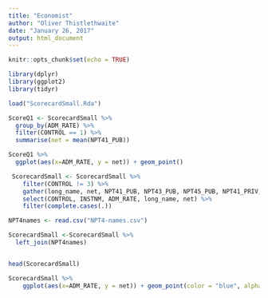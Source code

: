 ```yaml
---
title: "Economist"
author: "Oliver Thistlethwaite"
date: "January 26, 2017"
output: html_document
---
```


```r
knitr::opts_chunk$set(echo = TRUE)
```

```r
library(dplyr)
library(ggplot2)
library(tidyr)

load("ScorecardSmall.Rda")

ScoreQ1 <- ScorecardSmall %>%
  group_by(ADM_RATE) %>%
  filter(CONTROL == 1) %>%
  summarise(net = mean(NPT41_PUB))

ScoreQ1 %>%
  ggplot(aes(x=ADM_RATE, y = net)) + geom_point()
```

```r

 ScorecardSmall <- ScorecardSmall %>%
    filter(CONTROL != 3) %>%
    gather(long_name, net, NPT41_PUB, NPT43_PUB, NPT45_PUB, NPT41_PRIV, NPT43_PRIV, NPT45_PRIV) %>%
    select(CONTROL, INSTNM, ADM_RATE, long_name, net) %>%
    filter(complete.cases(.))

NPT4names <- read.csv("NPT4-names.csv")

ScorecardSmall <-ScorecardSmall %>%
  left_join(NPT4names)


head(ScorecardSmall)

ScorecardSmall %>%
    ggplot(aes(x=ADM_RATE, y = net)) + geom_point(color = "blue", alpha = 0.2 ) + facet_grid(CONTROL ~ short_name) + geom_smooth(color = "black")

```

